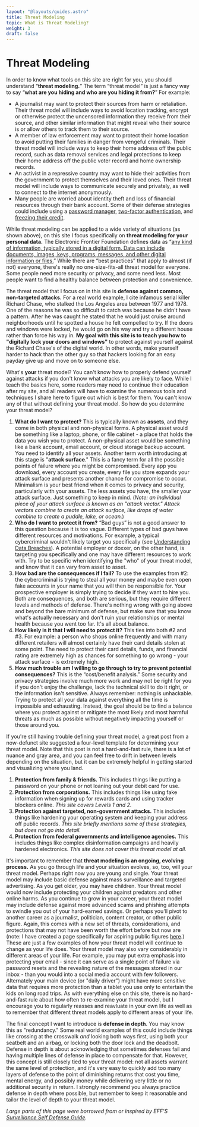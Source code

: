 ```yaml
---
layout: "@layouts/guides.astro"
title: Threat Modeling
topic: What is Threat Modeling?
weight: 3
draft: false
---
```



# Threat Modeling

In order to know what tools on this site are right for you, you should understand “**threat modeling.**” The term “threat model” is just a fancy way to say “**what are you hiding and who are you hiding it from?**” For example:

<Highlighting>

- A journalist may want to protect their sources from harm or retaliation. Their threat model will include ways to avoid location tracking, encrypt or otherwise protect the uncensored information they receive from their source, and other similar information that might reveal who their source is or allow others to track them to their source.
- A member of law enforcement may want to protect their home location to avoid putting their families in danger from vengeful criminals. Their threat model will include ways to keep their home address off the public record, such as data removal services and legal protections to keep their home address off the public voter record and home ownership records.
- An activist in a repressive country may want to hide their activities from the government to protect themselves and their loved ones. Their threat model will include ways to communicate securely and privately, as well to connect to the internet anonymously.
- Many people are worried about identity theft and loss of financial resources through their bank account. Some of their defense strategies could include using a [password manager](/guides/most-important/passwords), [two-factor authentication](/guides/most-important/mfa), and [freezing their credit](/guides/most-important/credit).

</Highlighting>

While threat modeling can be applied to a wide variety of situations (as shown above), on this site I focus specifically on **threat modeling for your personal data.** The Electronic Frontier Foundation defines data as “[any kind of information, typically stored in a digital form. Data can include documents, images, keys, programs, messages, and other digital information or files.](https://ssd.eff.org/en/glossary/data)” While there are “best practices” that apply to almost (if not) everyone, there's really no one-size-fits-all threat model for everyone. Some people need more security or privacy, and some need less. Most people want to find a healthy balance between protection and convenience.

The threat model that I focus on in this site is **defense against common, non-targeted attacks.** For a real world example, I cite infamous serial killer Richard Chase, who stalked the Los Angeles area between 1977 and 1978. One of the reasons he was so difficult to catch was because he didn't have a pattern. After he was caught he stated that he would just cruise around neighborhoods until he spotted a house he felt compelled to try. If the doors and windows were locked, he would go on his way and try a different house rather than force his way in. **My goal with this site is to teach you how to "digitally lock your doors and windows"** to protect against yourself against the Richard Chase's of the digital world. In other words, make yourself harder to hack than the other guy so that hackers looking for an easy payday give up and move on to someone else.

What's **your** threat model? You can't know how to properly defend yourself against attacks if you don't know what attacks you are likely to face. While I teach the basics here, some readers may need to continue their education after my site, and all readers will have to examine the numerous tools and techniques I share here to figure out which is best for them. You can't know any of that without defining your threat model. So how do you determine your threat model?

<Highlighting>

1. **What do I want to protect?**
   This is typically known as **assets**, and they come in both physical and non-physical forms. A physical asset would be something like a laptop, phone, or file cabinet - a place that holds the data you wish you to protect. A non-physical asset would be something like a bank account, email account, or cloud storage backup account. You need to identify all your assets. Another term worth introducing at this stage is "**attack surface**." This is a fancy term for all the possible points of failure where you might be compromised. Every app you download, every account you create, every file you store expands your attack surface and presents another chance for compromise to occur. Minimalism is your best friend when it comes to privacy and security, particularly with your assets. The less assets you have, the smaller your attack surface. Just something to keep in mind. (_Note: an individual piece of your attack surface is known as an "attack vector." Attack vectors combine to create an attack surface, like drops of water combine to create a puddle, lake, or ocean._)
2. **Who do I want to protect it from?**
   “Bad guys” is not a good answer to this question because it is too vague. Different types of bad guys have different resources and motivations. For example, a typical cybercriminal wouldn't likely target you specifically (see [Understanding Data Breaches](/guides/most-important/data-breaches)). A potential employer or doxxer, on the other hand, is targeting you specifically and one may have different resources to work with. Try to be specific when identifying the "who" of your threat model, and know that it can vary from asset to asset.
3. **How bad are the consequences if I fail?**
   To use the examples from #2: the cybercriminal is trying to steal all your money and maybe even open fake accounts in your name that you will then be responsible for. Your prospective employer is simply trying to decide if they want to hire you. Both are consequences, and both are serious, but they require different levels and methods of defense. There's nothing wrong with going above and beyond the bare minimum of defense, but make sure that you know what's actually necessary and don't ruin your relationships or mental health because you went too far. It's all about balance.
4. **How likely is it that I will need to protect it?**
   This ties into both #2 and #3. For example: a person who shops online frequently and with many different retailers will almost certainly have their card details stolen at some point. The need to protect their card details, funds, and financial rating are extremely high as chances for something to go wrong - your attack surface - is extremely high.
5. **How much trouble am I willing to go through to try to prevent potential consequences?**
   This is the “cost/benefit analysis.” Some security and privacy strategies involve much more work and may not be right for you if you don't enjoy the challenge, lack the technical skill to do it right, or the information isn't sensitive. Always remember: nothing is unhackable. Trying to protect all your data against everything all the time is impossible and exhausting. Instead, the goal should be to find a balance where you protect against or mitigate the most likely and most harmful threats as much as possible without negatively impacting yourself or those around you.

</Highlighting>

If you're still having trouble defining your threat model, a great post from a now-defunct site suggested a four-level template for determining your threat model. Note that this post is not a hard-and-fast rule, there is a lot of nuance and gray area, and you can feel free to drift in between levels depending on the situation, but it can be extremely helpful in getting started and visualizing where you land.

<Highlighting>

1. **Protection from family & friends.** This includes things like putting a password on your phone or not loaning out your debit card for use.
2. **Protection from corporations.** This includes things like using fake information when signing up for rewards cards and using tracker blockers online. _This site covers Levels 1 and 2._
3. **Protection against targeted, non-government attacks.** This includes things like hardening your operating system and keeping your address off public records. _This site briefly mentions some of these strategies, but does not go into detail._
4. **Protection from federal governments and intelligence agencies.** This includes things like complex disinformation campaigns and heavily hardened electronics. _This site does not cover this threat model at all._

</Highlighting>

It's important to remember that **threat modeling is an ongoing, evolving process.** As you go through life and your situation evolves, so, too, will your threat model. Perhaps right now you are young and single. Your threat model may include basic defense against mass surveillance and targeted advertising. As you get older, you may have children. Your threat model would now include protecting your children against predators and other online harms. As you continue to grow in your career, your threat model may include defense against more advanced scams and phishing attempts to swindle you out of your hard-earned savings. Or perhaps you'll pivot to another career as a journalist, politician, content creator, or other public figure. Again, this comes with a new set of threats, considerations, and protections that may not have been worth the effort before but now are (note: I have created a page specifically for aspiring public figures [here](/guides/quick-start/streamer-guide).) These are just a few examples of how your threat model will continue to change as your life does. Your threat model may also vary considerably in different areas of your life. For example, you may put extra emphasis into protecting your email - since it can serve as a single point of failure via password resets and the revealing nature of the messages stored in our inbox - than you would into a social media account with few followers. Alternately your main device (or "daily driver") might have more sensitive data that requires more protection than a tablet you use only to entertain the kids on long road trips. As with everything else on this site, there is no hard-and-fast rule about how often to re-examine your threat model, but I encourage you to regularly reasses and reavluate in your own life as well as to remember that different threat models apply to different areas of your life.

The final concept I want to introduce is **defense in depth**. You may know this as "redundancy." Some real world examples of this could include things like crossing at the crosswalk _and_ looking both ways first, using both your seatbelt and an airbag, or locking both the door lock and the deadbolt. Defense in depth is about acknowledging that sometimes defenses fail and having multiple lines of defense in place to compensate for that. However, this concept is still closely tied to your threat model: not all assets warrant the same level of protection, and it's very easy to quickly add too many layers of defense to the point of diminishing returns that cost you time, mental energy, and possibly money while delivering very little or no additional security in return. I strongly recommend you always practice defense in depth where possible, but remember to keep it reasonable and tailor the level of depth to your threat model.

_Large parts of this page were borrowed from or inspired by EFF'S [Surveillance Self Defense Guide](https://ssd.eff.org/en/module/your-security-plan)._
